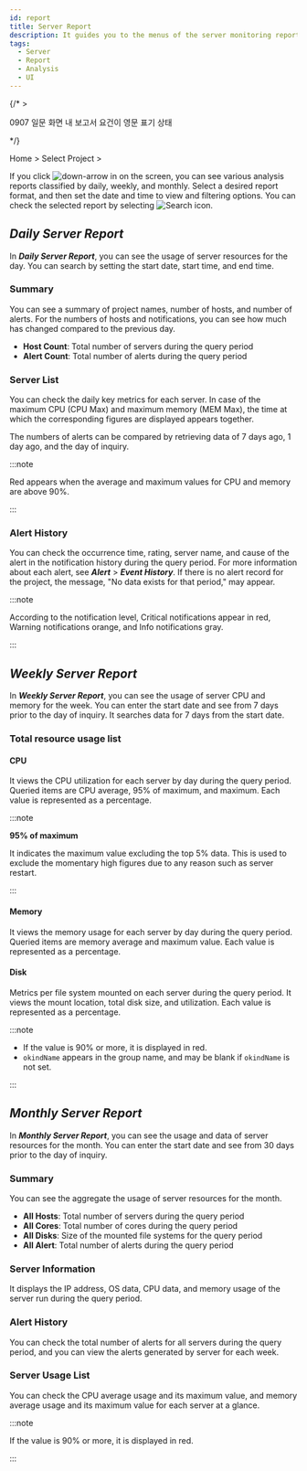```yaml
---
id: report
title: Server Report
description: It guides you to the menus of the server monitoring report.
tags:
  - Server
  - Report
  - Analysis
  - UI
---
```


{/* >

0907
일문 화면 내 보고서 요건이 영문 표기 상태

*/}

Home > Select Project > <Cmdname sid="side_report" className="uitext" />

If you click ![down-arrow](/img/down-arrow.svg) in <Cmdname sid="report" className="uitext" /> on the screen, you can see various analysis reports classified by daily, weekly, and monthly. Select a desired report format, and then set the date and time to view and filtering options. You can check the selected report by selecting ![Search icon](/img/ico-btn-search.png).

## **_Daily Server Report_**

In **_Daily Server Report_**, you can see the usage of server resources for the day. You can search by setting the start date, start time, and end time.

### Summary

<ImgLang img='server_daily_report_01.png' desc='Daily Server Report summary'/>

You can see a summary of project names, number of hosts, and number of alerts. For the numbers of hosts and notifications, you can see how much has changed compared to the previous day.

- **Host Count**: Total number of servers during the query period
- **Alert Count**: Total number of alerts during the query period

### Server List

<ImgLang img='server_daily_report_02.png' desc='Daily Server Report - Server lists'/>

You can check the daily key metrics for each server. In case of the maximum CPU (CPU Max) and maximum memory (MEM Max), the time at which the corresponding figures are displayed appears together.

The numbers of alerts can be compared by retrieving data of 7 days ago, 1 day ago, and the day of inquiry.

:::note

<span class='loger'>Red</span> appears when the average and maximum values for CPU and memory are above 90%.

:::

### Alert History

<ImgLang img='server_daily_report_03.png' desc='Alert List'/>

You can check the occurrence time, rating, server name, and cause of the alert in the notification history during the query period.
For more information about each alert, see **_Alert_** > **_Event History_**.
If there is no alert record for the project, the message, "No data exists for that period," may appear.

:::note

According to the notification level, <span class='loger'>Critical</span> notifications appear in <span class='loger'>red</span>, <span class='wer'>Warning</span> notifications <span class='wer'>orange</span>, and <span class='mstop'>Info</span> notifications <span class='mstop'>gray</span>.

:::

## **_Weekly Server Report_**

In **_Weekly Server Report_**, you can see the usage of server CPU and memory for the week.
You can enter the start date and see from 7 days prior to the day of inquiry.
It searches data for 7 days from the start date.

### Total resource usage list

#### CPU

<ImgLang img='server_weekly_report_cpu.png' desc='Weekly total resource usage list - CPU'/>

It views the CPU utilization for each server by day during the query period.
Queried items are CPU average, 95% of maximum, and maximum. Each value is represented as a percentage.

:::note 

**95% of maximum**

It indicates the maximum value excluding the top 5% data. This is used to exclude the momentary high figures due to any reason such as server restart.

:::

#### Memory

<ImgLang img='server_weekly_report_memory.png' desc='Weekly total resource usage list - Memory'/>

It views the memory usage for each server by day during the query period.
Queried items are memory average and maximum value. Each value is represented as a percentage.

#### Disk

<ImgLang img='server_weekly_report_disk.png' desc='Weekly total resource usage list - Disk'/>

Metrics per file system mounted on each server during the query period.
It views the mount location, total disk size, and utilization. Each value is represented as a percentage.

:::note

- If the value is 90% or more, it is displayed in <span class='loger'>red</span>. 
- `okindName` appears in the group name, and may be blank if `okindName` is not set.

:::

## **_Monthly Server Report_**

In **_Monthly Server Report_**, you can see the usage and data of server resources for the month.
You can enter the start date and see from 30 days prior to the day of inquiry.

### Summary

<ImgLang img='server_monthly_report_01.png' desc='Monthly server report - summary'/>

You can see the aggregate the usage of server resources for the month.

- **All Hosts**: Total number of servers during the query period
- **All Cores**: Total number of cores during the query period
- **All Disks**: Size of the mounted file systems for the query period
- **All Alert**: Total number of alerts during the query period

### Server Information

<ImgLang img='server_monthly_report_02.png' desc='Server information'/>

It displays the IP address, OS data, CPU data, and memory usage of the server run during the query period.

### Alert History

<ImgLang img='server_monthly_report_03.png' desc='Alert History'/>

You can check the total number of alerts for all servers during the query period, and you can view the alerts generated by server for each week.

### Server Usage List

<ImgLang img='server_monthly_report_04.png' desc='Server Usage List'/>

You can check the CPU average usage and its maximum value, and memory average usage and its maximum value for each server at a glance.

:::note

If the value is 90% or more, it is displayed in <span class='loger'>red</span>. 

:::
